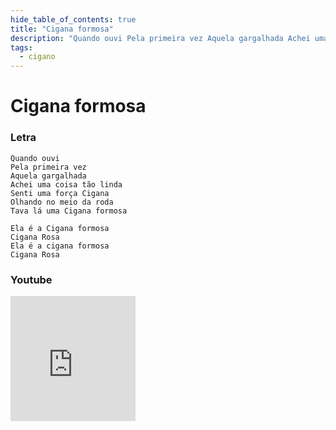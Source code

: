 ```yaml
---
hide_table_of_contents: true
title: "Cigana formosa"
description: "Quando ouvi Pela primeira vez Aquela gargalhada Achei uma coisa tão linda Senti uma força Cigana Olhando no meio da roda Tava lá uma Cigana formosa Ela é a Cigana formosa Cigana Rosa Ela é a cigana formosa Cigana Rosa"
tags:
  - cigano
---
```


# Cigana formosa

### Letra

```text
Quando ouvi
Pela primeira vez
Aquela gargalhada
Achei uma coisa tão linda
Senti uma força Cigana
Olhando no meio da roda
Tava lá uma Cigana formosa

Ela é a Cigana formosa
Cigana Rosa
Ela é a cigana formosa
Cigana Rosa
```

### Youtube

<iframe
  width="200"
  height="200"
  src="https://www.youtube.com/embed/rroTv0_N2ok"
  title="YouTube video player"
  frameborder="0"
  allow="accelerometer; autoplay; clipboard-write; encrypted-media; gyroscope; picture-in-picture; web-share"
  referrerpolicy="strict-origin-when-cross-origin"
  allowfullscreen
></iframe>